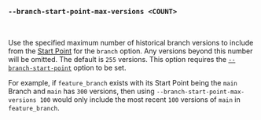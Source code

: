### `--branch-start-point-max-versions <COUNT>`

<br />

Use the specified maximum number of historical branch versions to include
from the [Start Point][start point] for the `branch` option.
Any versions beyond this number will be omitted.
The default is `255` versions.
This option requires the [`--branch-start-point`][branch start point] option to be set.

For example, if `feature_branch` exists with its Start Point being the `main` Branch
and `main` has `300` versions,
then using `--branch-start-point-max-versions 100`
would only include the most recent `100` versions of `main` in `feature_branch`.

[start point]: /docs/explanation/benchmarking/#start-point

[branch start point]: #--branch-start-point-branch